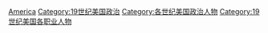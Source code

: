 {{Portal|美國|政治|歷史|人物}}
{{Commons category|19th-century politicians of the United States}}
{{category pair|18世紀美國政治人物|20世紀美國政治人物}}
[[Category:19世紀各國政治人物|America]]
[[Category:19世纪美国政治|Category:19世纪美国政治]]
[[Category:各世纪美国政治人物|Category:各世纪美国政治人物]]
[[Category:19世纪美国各职业人物|Category:19世纪美国各职业人物]]